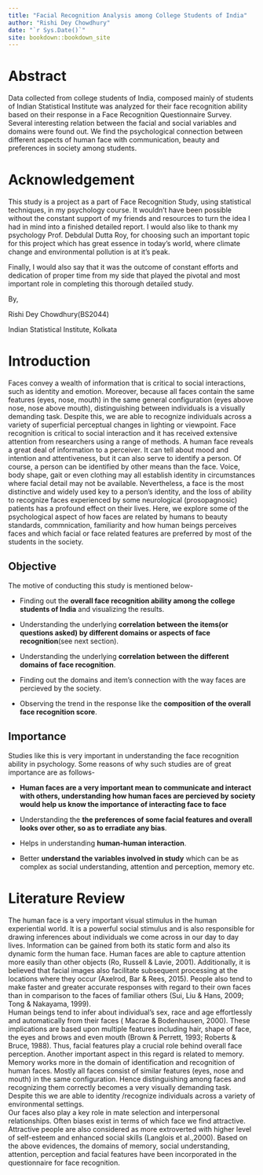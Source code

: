```yaml
---
title: "Facial Recognition Analysis among College Students of India"
author: "Rishi Dey Chowdhury"
date: "`r Sys.Date()`"
site: bookdown::bookdown_site
---
```


# Abstract

Data collected from college students of India, composed mainly of students of Indian Statistical Institute was analyzed for their face recognition ability based on their response in a Face Recognition Questionnaire Survey. Several interesting relation between the facial and social variables and domains were found out. We find the psychological connection between different aspects of human face with communication, beauty and preferences in society among students.

# Acknowledgement

This study is a project as a part of Face Recognition Study, using statistical techniques, in my psychology course. It wouldn't have been possible without the constant support of my friends and resources to turn the idea I had in mind into a finished detailed report. I would also like to thank my psychology Prof. Debdulal Dutta Roy, for choosing such an important topic for this project which has great essence in today's world, where climate change and environmental pollution is at it's peak.

Finally, I would also say that it was the outcome of constant efforts and dedication of proper time from my side that played the pivotal and most important role in completing this thorough detailed study.

By,

Rishi Dey Chowdhury(BS2044)

Indian Statistical Institute, Kolkata

# Introduction

Faces convey a wealth of information that is critical to social interactions, such as identity and emotion. Moreover, because all faces contain the same features (eyes, nose, mouth) in the same general
configuration (eyes above nose, nose above mouth), distinguishing between individuals is a visually demanding task. Despite this, we are able to recognize individuals across a variety of superficial perceptual changes in lighting or viewpoint. Face recognition is critical to social interaction and it has received extensive attention from researchers using a range of methods.
A human face reveals a great deal of information to a perceiver. It can tell about mood and intention and attentiveness, but it can also serve to identify a person. Of course, a person can be identified by other means than the face. Voice, body shape, gait or even clothing may all establish identity in circumstances where facial detail may not be available. Nevertheless, a face is the most distinctive and widely used key to a person's identity, and the loss of ability to recognize faces experienced by some neurological (prosopagnosic) patients has a profound effect on their lives.
Here, we explore some of the psychological aspect of how faces are related by humans to beauty standards, commnication, familiarity and how human beings perceives faces and which facial or face related features are preferred by most of the students in the society.

## Objective

The motive of conducting this study is mentioned below-

-   Finding out the **overall face recognition ability among the college students of India** and visualizing the results.

-   Understanding the underlying **correlation between the items(or questions asked) by different domains or aspects of face recognition**(see next section).

-   Understanding the underlying **correlation between the different domains of face recognition**.

-   Finding out the domains and item's connection with the way faces are percieved by the society.

-   Observing the trend in the response like the **composition of the overall face recognition score**.

## Importance

Studies like this is very important in understanding the face recognition ability in psychology. Some reasons of why such studies are of great importance are as follows-

-   **Human faces are a very important mean to communicate and interact with others, understanding how human faces are percieved by society would help us know the importance of interacting face to face**

-   Understanding the **the preferences of some facial features and overall looks over other, so as to erradiate any bias**.

-   Helps in understanding **human-human interaction**.

-   Better **understand the variables involved in study** which can be as complex as social understanding, attention and perception, memory etc.

# Literature Review

The human face is a very important visual stimulus in the human experiential world. It is a powerful social stimulus and is also responsible for drawing inferences about individuals we come across in our day to day lives. Information can be gained from both its static form and also its dynamic form the human face. Human faces are able to capture attention more easily than other objects (Ro, Russell & Lavie, 2001). Additionally, it is believed that facial images also facilitate subsequent processing at the locations where they occur (Axelrod, Bar & Rees, 2015). People also tend to make faster and greater accurate responses with regard to their own faces than in comparison to the faces of familiar others (Sui, Liu & Hans, 2009; Tong & Nakayama, 1999).\
Human beings tend to infer about individual's sex, race and age effortlessly and automatically from their faces ( Macrae & Bodenhausen, 2000). These implications are based upon multiple features including hair, shape of face, the eyes and brows and even mouth (Brown & Perrett, 1993; Roberts & Bruce, 1988). Thus, facial features play a crucial role behind overall face perception. Another important aspect in this regard is related to memory. Memory works more in the domain of identification and recognition of human faces. Mostly all faces consist of similar features (eyes, nose and mouth) in the same configuration. Hence distinguishing among faces and recognizing them correctly becomes a very visually demanding task. Despite this we are able to identity /recognize individuals across a variety of environmental settings.\
Our faces also play a key role in mate selection and interpersonal relationships. Often biases exist in terms of which face we find attractive. Attractive people are also considered as more extroverted with higher level of self-esteem and enhanced social skills (Langlois et al.,2000). Based on the above evidences, the domains of memory, social understanding, attention, perception and facial features have been incorporated in the questionnaire for face recognition.
